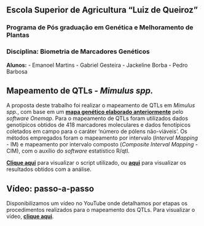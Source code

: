 ## Escola Superior de Agricultura “Luiz de Queiroz” 
### Programa de Pós graduação em Genética e Melhoramento de Plantas
### Disciplina: Biometria de Marcadores Genéticos

**Alunos:**
- Emanoel Martins
- Gabriel Gesteira
- Jackeline Borba
- Pedro Barbosa

## Mapeamento de QTLs - _Mimulus spp._

A proposta deste trabalho foi realizar o mapeamento de QTLs em _Mimulus spp._, com base em um [**mapa genético elaborado anteriormente**](https://gabrielgesteira.github.io/Mapa-Mimulus/) pelo _software Onemap_. Para o mapeamento de QTLs foram utilizados dados genotípicos obtidos de 418 marcadores moleculares e dados fenotípicos coletados em campo para o caráter 'número de pólens não-viáveis'. Os métodos empregados foram o mapeamento por intervalo (_Interval Mapping_ - IM) e mapeamento por intervalo composto (_Composite Interval Mapping_ - CIM), com o auxílio do _software_ estatístico R/qtl.

[**Clique aqui**](https://gabrielgesteira.github.io/mimulus-qtl/files/script-mimulus.R) para visualizar o script utilizado, ou [**aqui**](https://gabrielgesteira.github.io/mimulus-qtl/files) para visualizar os resultados obtidos com a análise.

## Vídeo: passo-a-passo

Disponibilizamos um vídeo no YouTube onde detalhamos por etapas os procedimentos realizados para o mapeamento dos QTLs. Para visualizar o vídeo, [**clique aqui**]().
